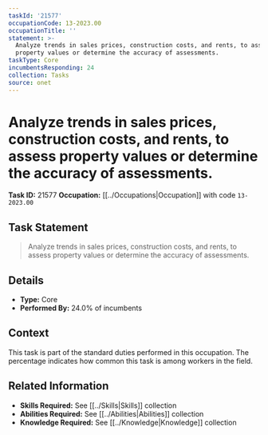 ```yaml
---
taskId: '21577'
occupationCode: 13-2023.00
occupationTitle: ''
statement: >-
  Analyze trends in sales prices, construction costs, and rents, to assess
  property values or determine the accuracy of assessments.
taskType: Core
incumbentsResponding: 24
collection: Tasks
source: onet
---
```

# Analyze trends in sales prices, construction costs, and rents, to assess property values or determine the accuracy of assessments.

**Task ID:** 21577
**Occupation:** [[../Occupations|Occupation]] with code `13-2023.00`

## Task Statement

> Analyze trends in sales prices, construction costs, and rents, to assess property values or determine the accuracy of assessments.

## Details

- **Type:** Core
- **Performed By:** 24.0% of incumbents

## Context

This task is part of the standard duties performed in this occupation. The percentage indicates how common this task is among workers in the field.

## Related Information

- **Skills Required:** See [[../Skills|Skills]] collection
- **Abilities Required:** See [[../Abilities|Abilities]] collection
- **Knowledge Required:** See [[../Knowledge|Knowledge]] collection
